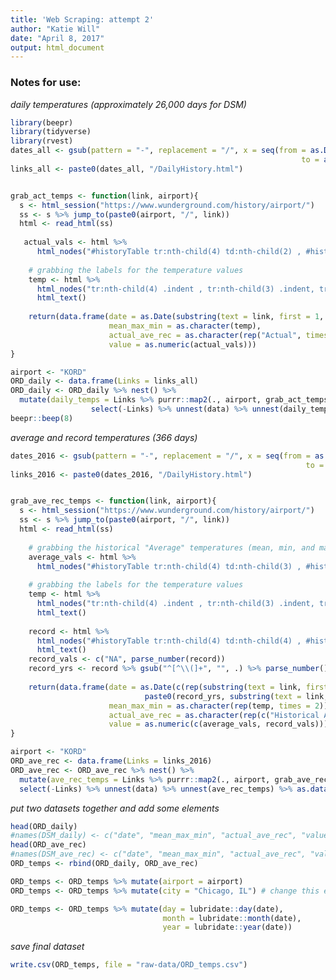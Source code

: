 ```yaml
---
title: 'Web Scraping: attempt 2'
author: "Katie Will"
date: "April 8, 2017"
output: html_document
---
```

### Notes for use:  
\begin{enumerate}
\item Change "airport" (line 46, line 90)
\item Change name of data frame when calling function to e.g. (DSM, IAH, FAR)
\item Make sure those name changes are in each place it gets called
\item Change `city = "Des Moines, IA"` to correct city, state in mutate function
\item Update save function to have the correct file and .csv name
\end{enumerate}

*daily temperatures (approximately 26,000 days for DSM)*

```r
library(beepr)
library(tidyverse)
library(rvest)
dates_all <- gsub(pattern = "-", replacement = "/", x = seq(from = as.Date("1948-01-01"), 
                                                                 to = as.Date("2017-03-31"), by = "days"))
links_all <- paste0(dates_all, "/DailyHistory.html")


grab_act_temps <- function(link, airport){
  s <- html_session("https://www.wunderground.com/history/airport/")
  ss <- s %>% jump_to(paste0(airport, "/", link))
  html <- read_html(ss)
  
   actual_vals <- html %>% 
      html_nodes("#historyTable tr:nth-child(4) td:nth-child(2) , #historyTable tr:nth-child(3) td:nth-child(2), #historyTable tr:nth-child(2) td:nth-child(2)") %>% html_text() %>% gsub("\n", "", .) %>% parse_number(., na = c("-", "NA"))
    
    # grabbing the labels for the temperature values
    temp <- html %>% 
      html_nodes("tr:nth-child(4) .indent , tr:nth-child(3) .indent, tr:nth-child(2) .indent") %>% 
      html_text()
    
    return(data.frame(date = as.Date(substring(text = link, first = 1, last = 10)),
                      mean_max_min = as.character(temp),
                      actual_ave_rec = as.character(rep("Actual", times = 3)),
                      value = as.numeric(actual_vals)))
}

airport <- "KORD"
ORD_daily <- data.frame(Links = links_all)  
ORD_daily <- ORD_daily %>% nest() %>% 
  mutate(daily_temps = Links %>% purrr::map2(., airport, grab_act_temps)) %>%
                  select(-Links) %>% unnest(data) %>% unnest(daily_temps) %>% as.data.frame()
beepr::beep(8)
```


*average and record temperatures (366 days)*
```r

dates_2016 <- gsub(pattern = "-", replacement = "/", x = seq(from = as.Date("2016-01-01"), 
                                                                  to = as.Date("2016-12-31"), by = "days"))
links_2016 <- paste0(dates_2016, "/DailyHistory.html")


grab_ave_rec_temps <- function(link, airport){
  s <- html_session("https://www.wunderground.com/history/airport/")
  ss <- s %>% jump_to(paste0(airport, "/", link))
  html <- read_html(ss)
  
    # grabbing the historical "Average" temperatures (mean, min, and max)
    average_vals <- html %>% 
      html_nodes("#historyTable tr:nth-child(4) td:nth-child(3) , #historyTable tr:nth-child(3) :nth-child(3), #historyTable tr:nth-child(2) td:nth-child(3)") %>% html_text() %>% gsub("\n", "", .) %>% parse_number(., na = c("-", "NA"))
    
    # grabbing the labels for the temperature values
    temp <- html %>% 
      html_nodes("tr:nth-child(4) .indent , tr:nth-child(3) .indent, tr:nth-child(2) .indent") %>% 
      html_text()
  
    record <- html %>% 
      html_nodes("#historyTable tr:nth-child(4) td:nth-child(4) , #historyTable tr:nth-child(3) td:nth-child(4)") %>%
      html_text()
    record_vals <- c("NA", parse_number(record))
    record_yrs <- record %>% gsub("^[^\\(]+", "", .) %>% parse_number()
    
    return(data.frame(date = as.Date(c(rep(substring(text = link, first = 1, last = 10), times = 3), "NA",
                              paste0(record_yrs, substring(text = link, first = 5, last = 10)))),
                      mean_max_min = as.character(rep(temp, times = 2)),
                      actual_ave_rec = as.character(rep(c("Historical Average", "Record"), each = 3)),
                      value = as.numeric(c(average_vals, record_vals))))
}

airport <- "KORD"
ORD_ave_rec <- data.frame(Links = links_2016)  
ORD_ave_rec <- ORD_ave_rec %>% nest() %>% 
  mutate(ave_rec_temps = Links %>% purrr::map2(., airport, grab_ave_rec_temps)) %>% 
  select(-Links) %>% unnest(data) %>% unnest(ave_rec_temps) %>% as.data.frame()

```

*put two datasets together and add some elements*
```r
head(ORD_daily)
#names(DSM_daily) <- c("date", "mean_max_min", "actual_ave_rec", "value") # just one fix, already fixed in other code
head(ORD_ave_rec)
#names(DSM_ave_rec) <- c("date", "mean_max_min", "actual_ave_rec", "value") # just one fix, already fixed in other code
ORD_temps <- rbind(ORD_daily, ORD_ave_rec)

ORD_temps <- ORD_temps %>% mutate(airport = airport)
ORD_temps <- ORD_temps %>% mutate(city = "Chicago, IL") # change this each time

ORD_temps <- ORD_temps %>% mutate(day = lubridate::day(date),
                                  month = lubridate::month(date),
                                  year = lubridate::year(date))
```

*save final dataset*
```r
write.csv(ORD_temps, file = "raw-data/ORD_temps.csv")
```

